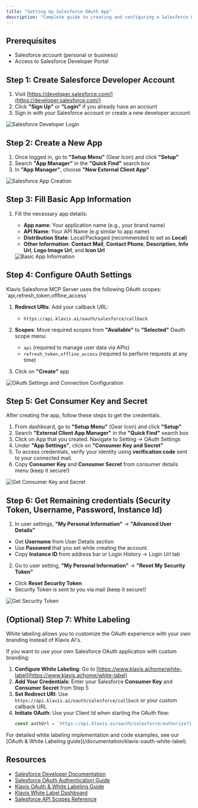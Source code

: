 ```yaml
---
title: "Setting Up Salesforce OAuth App"
description: "Complete guide to creating and configuring a Salesforce OAuth application"
---
```


## Prerequisites

- Salesforce account (personal or business)
- Access to Salesforce Developer Portal

## Step 1: Create Salesforce Developer Account

1. Visit [https://developer.salesforce.com/](https://developer.salesforce.com/)
2. Click **"Sign Up"** or **"Login"** if you already have an account
3. Sign in with your Salesforce account or create a new developer account

<img src="/images/knowledge-base/salesforce_oauth_app/salesforce_step1_login.png" alt="Salesforce Developer Login" />


## Step 2: Create a New App

1. Once logged in, go to **"Setup Menu"** (Gear Icon) and click **"Setup"**
2. Search **"App Manager"** in the **"Quick Find"** search box
3. In **"App Manager"**, choose **"New External Client App"**

<img src="/images/knowledge-base/salesforce_oauth_app/salesforce_step2_create_app.png" alt="Salesforce App Creation" />

## Step 3: Fill Basic App Information

1. Fill the necessary app details:
   - **App name**: Your application name (e.g., your brand name)
   - **API Name**: Your API Name (e.g similar to app name)
   - **Distribution State**: Local/Packaged (recommended to set as **Local**)
   - **Other Information**: **Contact Mail**, **Contact Phone**, **Description**, **Info Url**, **Logo Image Url**, and **Icon Url**

   <img src="/images/knowledge-base/salesforce_oauth_app/salesforce_step3_basic_info.png" alt="Basic App Information" />

## Step 4: Configure OAuth Settings

<Note>
Klavis Salesforce MCP Server uses the following OAuth scopes: `api,refresh_token,offline_access`
</Note>

1. **Redirect URIs**: Add your callback URL:
   - `https://api.klavis.ai/oauth/salesforce/callback`

2. **Scopes**: Move required scopes from **"Available"** to **"Selected"** Oauth scope menu:
   - `api` (required to manage user data via APIs)
   - `refresh_token,offline_access` (required to perform requests at any time)
3. Click on **"Create"** app

<img src="/images/knowledge-base/salesforce_oauth_app/salesforce_step4_callback_and_scopes.png" alt="OAuth Settings and Connection Configuration" />

## Step 5: Get Consumer Key and Secret

After creating the app, follow these steps to get the credentials.

1. From dashboard, go to **"Setup Menu"** (Gear Icon) and click **"Setup"**
2. Search **"External Client App Manager"** in the **"Quick Find"** search box
3. Click on App that you created. Navigate to Setting -> OAuth Settings
4. Under **"App Settings"**, click on **"Consumer Key and Secret"**
5. To access credentials, verify your identity using **verification code** sent to your connected mail.
6. Copy **Consumer Key** and **Consumer Secret** from consumer details menu (keep it secure!)

<img src="/images/knowledge-base/salesforce_oauth_app/salesforce_step5_get_consumer_key_and_secret.png" alt="Get Consumer Key and Secret" />

## Step 6: Get Remaining credentials (Security Token, Username, Password, Instance Id)

1. In user settings, **"My Personal Information"** -> **"Advanced User Details"**
- Get **Username** from User Details section
- Use **Password** that you set while creating the account.
- Copy **Instance ID** from address bar or Login History -> Login Url tab
2. Go to user setting, **"My Personal Information"** -> **"Reset My Security Token"**
 - Click **Reset Security Token**
 - Security Token is sent to you via mail (keep it secure!)
 <img src="/images/knowledge-base/salesforce_oauth_app/salesforce_step6_security_token.png" alt="Get Security Token" />

## (Optional) Step 7: White Labeling 

<Note>
White labeling allows you to customize the OAuth experience with your own branding instead of Klavis AI's.
</Note>

If you want to use your own Salesforce OAuth application with custom branding:

1. **Configure White Labeling**: Go to [https://www.klavis.ai/home/white-label](https://www.klavis.ai/home/white-label)
2. **Add Your Credentials**: Enter your Salesforce **Consumer Key** and **Consumer Secret** from Step 5
3. **Set Redirect URI**: Use `https://api.klavis.ai/oauth/salesforce/callback` or your custom callback URL
4. **Initiate OAuth**: Use your Client Id when starting the OAuth flow:
   ```javascript
   const authUrl = `https://api.klavis.ai/oauth/salesforce/authorize?instance_id=${instanceId}&client_id=${yourClientId}`;
   ```

<Tip>
For detailed white labeling implementation and code examples, see our [OAuth & White Labeling guide](/documentation/klavis-oauth-white-label).
</Tip>

## Resources
- [Salesforce Developer Documentation](https://developer.salesforce.com/docs)
- [Salesforce OAuth Authentication Guide](https://developer.salesforce.com/docs/atlas.en-us.api_streaming.meta/api_streaming/code_sample_auth_oauth.htm)
- [Klavis OAuth & White Labeling Guide](/documentation/klavis-oauth-white-label)
- [Klavis White Label Dashboard](https://www.klavis.ai/home/white-label)
- [Salesforce API Scopes Reference](https://developer.salesforce.com/docs/platform/mobile-sdk/guide/oauth-scope-parameter-values.html)